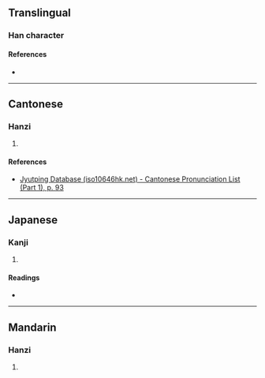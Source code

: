 {{character info/new}}
==Translingual==

===Han character===
{{Han char|rn=38|rad=女|as=07|sn=10|four=|canj=VIHS|ids=⿰女成}}

====References====
* {{Han ref|kx=0262.010|dkj=06288|dj=0528.220|hdz=21043.100|uh=5A0D|ud=23053}}

----

==Cantonese==

===Hanzi===
{{yue-hanzi|jyut=[[sing4]]|y=sing4}}

# {{defn|lang=yue|sort=女07}}

====References====
* [http://www.iso10646hk.net/jp/document/download.jsp Jyutping Database (iso10646hk.net) - Cantonese Pronunciation List (Part 1), p. 93]

----

==Japanese==

===Kanji===
{{ja-kanji|grade=|rs=女07}}

# {{defn|lang=ja|sort=女07}}

====Readings====
* {{ja-readings|on=[[せい]] (sei), [[じょう]] (jō)|kun=[[すらりとしてみめよい]] (suraritoshitemimeyoi)}}

----

==Mandarin==

===Hanzi===
{{cmn-hanzi|pin=[[chéng]] ([[cheng2]])|wg=ch'eng<sup>2</sup>}}

# {{defn|lang=cmn|sort=女07}}
